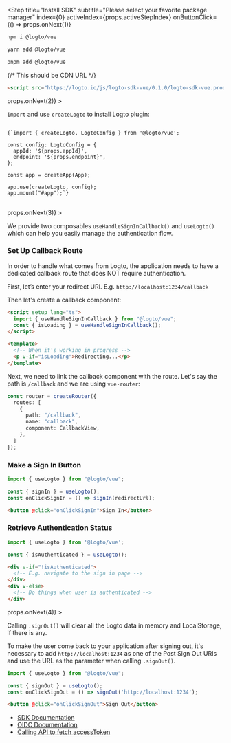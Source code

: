 
<Step
  title="Install SDK"
  subtitle="Please select your favorite package manager"
  index={0}
  activeIndex={props.activeStepIndex}
  onButtonClick={() => props.onNext(1)}
>
<Tabs>
<TabItem value="npm" label="npm">

```bash
npm i @logto/vue
```

</TabItem>
<TabItem value="yarn" label="Yarn">

```bash
yarn add @logto/vue
```

</TabItem>
<TabItem value="pnpm" label="pnpm">

```bash
pnpm add @logto/vue
```

</TabItem>
<TabItem value="script" label="script">

{/* This should be CDN URL */}
```html
<script src="https://logto.io/js/logto-sdk-vue/0.1.0/logto-sdk-vue.production.js" />
```

</TabItem>
</Tabs>
</Step>
<Step
  title="Initiate LogtoClient"
  subtitle="1 step"
  index={1}
  activeIndex={props.activeStepIndex}
  onButtonClick={() => props.onNext(2)}
>

`import` and use `createLogto` to install Logto plugin:

<pre>
<code className="language-ts">
{`import { createLogto, LogtoConfig } from '@logto/vue';

const config: LogtoConfig = {
  appId: '${props.appId}',
  endpoint: '${props.endpoint}',
};

const app = createApp(App);

app.use(createLogto, config);
app.mount("#app");`}
</code>
</pre>

</Step>
<Step
  title="Sign In"
  subtitle="2 steps"
  index={2}
  activeIndex={props.activeStepIndex}
  onButtonClick={() => props.onNext(3)}
>

We provide two composables `useHandleSignInCallback()` and `useLogto()` which can help you easily manage the authentication flow. 

### Set Up Callback Route

In order to handle what comes from Logto, the application needs to have a dedicated callback route that does NOT require authentication.

First, let’s enter your redirect URI. E.g. `http://localhost:1234/callback`

<UriInputField appId={props.appId} isSingle={!props.isCompact} name="redirectUris" title="Redirect URI" />

Then let's create a callback component:

```html
<script setup lang="ts">
  import { useHandleSignInCallback } from "@logto/vue";
  const { isLoading } = useHandleSignInCallback();
</script>

<template>
  <!-- When it's working in progress -->
  <p v-if="isLoading">Redirecting...</p>
</template>
```

Next, we need to link the callback component with the route. Let's say the path is `/callback` and we are using `vue-router`:

```ts
const router = createRouter({
  routes: [
    {
      path: "/callback",
      name: "callback",
      component: CallbackView,
    },
  ]
});
```

### Make a Sign In Button

```ts
import { useLogto } from "@logto/vue";

const { signIn } = useLogto();
const onClickSignIn = () => signIn(redirectUrl);
```

```html
<button @click="onClickSignIn">Sign In</button>
```

### Retrieve Authentication Status

```ts
import { useLogto } from '@logto/vue';

const { isAuthenticated } = useLogto();
```

```html
<div v-if="!isAuthenticated">
  <!-- E.g. navigate to the sign in page -->
</div>
<div v-else>
  <!-- Do things when user is authenticated -->
</div>
```

</Step>
<Step
  title="Sign Out"
  subtitle="1 step"
  index={3}
  activeIndex={props.activeStepIndex}
  onButtonClick={() => props.onNext(4)}
>

Calling `.signOut()` will clear all the Logto data in memory and LocalStorage, if there is any.

To make the user come back to your application after signing out,
it's necessary to add `http://localhost:1234` as one of the Post Sign Out URIs and use the URL as the parameter when calling `.signOut()`.

<UriInputField appId={props.appId} isSingle={!props.isCompact} name="postLogoutRedirectUris" title="Post Sign-out Redirect URI" />

```ts
import { useLogto } from "@logto/vue";

const { signOut } = useLogto();
const onClickSignOut = () => signOut('http://localhost:1234');
```

```html
<button @click="onClickSignOut">Sign Out</button>
```

</Step>
<Step
  title="Further Readings"
  subtitle="3 steps"
  index={4}
  activeIndex={props.activeStepIndex}
  buttonText="admin_console.general.done"
  onButtonClick={props.onComplete}
>

- [SDK Documentation](https://link-url-here.org)
- [OIDC Documentation](https://link-url-here.org)
- [Calling API to fetch accessToken](https://link-url-here.org)

</Step>
